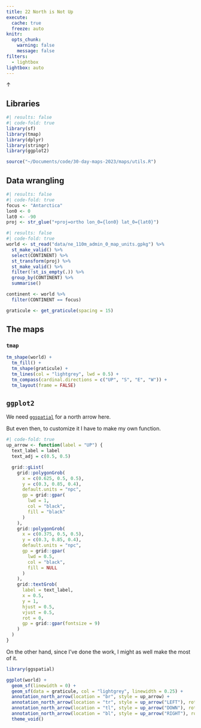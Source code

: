 ```yaml
---
title: 22 North is Not Up
execute: 
  cache: true
  freeze: auto
knitr:
  opts_chunk: 
    warning: false
    message: false
filters:
  - lightbox
lightbox: auto
---
```


&uarr;

## Libraries
```r
#| results: false
#| code-fold: true
library(sf)
library(tmap)
library(dplyr)
library(stringr)
library(ggplot2)

source("~/Documents/code/30-day-maps-2023/maps/utils.R")
```

## Data wrangling
```r
#| results: false
#| code-fold: true
focus <- "Antarctica"
lon0 <- 0
lat0 <- -90
proj <- str_glue("+proj=ortho lon_0={lon0} lat_0={lat0}")
```

```r
#| results: false
#| code-fold: true
world <- st_read("data/ne_110m_admin_0_map_units.gpkg") %>%
  st_make_valid() %>%
  select(CONTINENT) %>%
  st_transform(proj) %>%
  st_make_valid() %>%
  filter(!st_is_empty(.)) %>%
  group_by(CONTINENT) %>%
  summarise() 

continent <- world %>%
  filter(CONTINENT == focus)

graticule <- get_graticule(spacing = 15)
```

## The maps
### `tmap`
```r
tm_shape(world) +
  tm_fill() + 
  tm_shape(graticule) +
  tm_lines(col = "lightgrey", lwd = 0.5) +
  tm_compass(cardinal.directions = c("UP", "S", "E", "W")) +
  tm_layout(frame = FALSE)
```

## `ggplot2`
We need [`ggspatial`](https://paleolimbot.github.io/ggspatial/) for a north arrow here.

But even then, to customize it I have to make my own function.

```r
#| code-fold: true
up_arrow <- function(label = "UP") {
  text_label = label
  text_adj = c(0.5, 0.5)

  grid::gList(
    grid::polygonGrob(
      x = c(0.625, 0.5, 0.5),
      y = c(0.3, 0.85, 0.4),
      default.units = "npc",
      gp = grid::gpar(
        lwd = 1,
        col = "black",
        fill = "black"
      )
    ),
    grid::polygonGrob(
      x = c(0.375, 0.5, 0.5),
      y = c(0.3, 0.85, 0.4),
      default.units = "npc",
      gp = grid::gpar(
        lwd = 0.5,
        col = "black",
        fill = NULL
      )
    ),
    grid::textGrob(
      label = text_label,
      x = 0.5,
      y = 1,
      hjust = 0.5,
      vjust = 0.5,
      rot = 0,
      gp = grid::gpar(fontsize = 9)
    )
  )
}
```

On the other hand, since I've done the work, I might as well make the most of it.

```r
library(ggspatial)

ggplot(world) +
  geom_sf(linewidth = 0) +
  geom_sf(data = graticule, col = "lightgrey", linewidth = 0.25) +
  annotation_north_arrow(location = "br", style = up_arrow) + 
  annotation_north_arrow(location = "tr", style = up_arrow("LEFT"), rotation = 90) + 
  annotation_north_arrow(location = "tl", style = up_arrow("DOWN"), rotation = 180) + 
  annotation_north_arrow(location = "bl", style = up_arrow("RIGHT"), rotation = 270) + 
  theme_void()
```